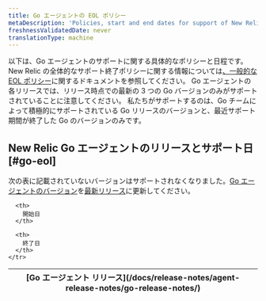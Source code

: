 ```yaml
---
title: Go エージェントの EOL ポリシー
metaDescription: 'Policies, start and end dates for support of New Relic Go agent releases.'
freshnessValidatedDate: never
translationType: machine
---
```


以下は、Go エージェントのサポートに関する具体的なポリシーと日程です。 New Relic の全体的なサポート終了ポリシーに関する情報については[、一般的な EOL ポリシー](/docs/licenses/end-of-life/notification-changes-new-relic-saas-features-distributed-software/)に関するドキュメントを参照してください。 Go エージェントの各リリースでは、リリース時点での最新の 3 つの Go バージョンのみがサポートされていることに注意してください。 私たちがサポートするのは、Go チームによって積極的にサポートされている Go リリースのバージョンと、最近サポート期間が終了した Go のバージョンのみです。

## New Relic Go エージェントのリリースとサポート日 [#go-eol]

次の表に記載されていないバージョンはサポートされなくなりました。[Go エージェントのバージョン](/docs/apm/agents/go-agent/installation/update-go-agent)を[最新リリース](/docs/release-notes/agent-release-notes/go-release-notes/)に更新してください。

<EolPage agent="go"/>

<table>
  <thead>
    <tr>
      <th>
        [Go エージェント リリース](/docs/release-notes/agent-release-notes/go-release-notes/)
      </th>

      <th>
        開始日
      </th>

      <th>
        終了日
      </th>
    </tr>
  </thead>
</table>
